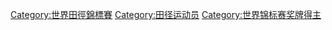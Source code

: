 
{{Category TOC|numerals=no}}

[[Category:世界田徑錦標賽|Category:世界田徑錦標賽]]
[[Category:田径运动员|Category:田径运动员]]
[[Category:世界锦标赛奖牌得主|Category:世界锦标赛奖牌得主]]